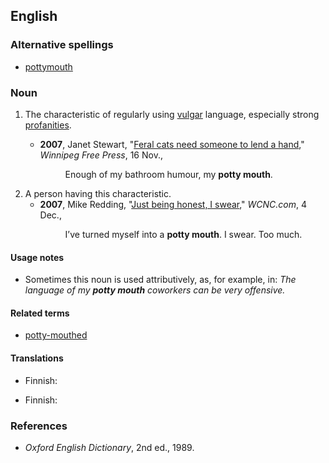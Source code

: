 ==English==

===Alternative spellings===
*[[pottymouth]]

===Noun===
{{en-noun|sg=[[potty]] [[mouth]]}}

# {{informal|idiom|euphemism}} The characteristic of regularly using [[vulgar]] language, especially strong [[profanity|profanities]].
#*'''2007''', Janet Stewart, "[http://www.winnipegfreepress.com/subscriber/columnists/top3/story/4078108p-4678152c.html Feral cats need someone to lend a hand]," ''Winnipeg Free Press'', 16 Nov.,
#*:Enough of my bathroom humour, my '''potty mouth'''.
# A person having this characteristic.
#*'''2007''', Mike Redding, "[http://www.wcnc.com/traveler/stories/wcnc-120407-al-journal.68ef72fb.html Just being honest, I swear]," ''WCNC.com'', 4 Dec.,
#*:I’ve turned myself into a '''potty mouth'''.  I swear.  Too much.

====Usage notes====
* Sometimes this noun is used attributively, as, for example, in: ''The language of my '''potty mouth''' coworkers can be very offensive.''

====Related terms====
*[[potty-mouthed]]

====Translations====
{{trans-top|charecteristic}}
* Finnish: {{t|fi|rääväsuisuus}}
{{trans-mid}}
{{trans-bottom}}

{{trans-top|person}}
* Finnish: {{t|fi|rääväsuu}}
{{trans-mid}}
{{trans-bottom}}

===References===
*''Oxford English Dictionary'', 2nd ed., 1989.